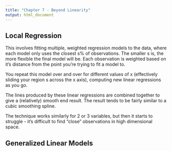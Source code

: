 ```yaml
---
title: "Chapter 7 - Beyond Linearity"
output: html_document
---
```



## Local Regression
This involves fitting multiple, weighted regression models to the data, where each model only uses the closest s% of observations. The smaller s is, the more flexible the final model will be. Each observation is weighted based on it's distance from the point you're trying to fit a model to. 

You repeat this model over and over for different values of x (effectively sliding your region s across the x axis), computing new linear regressions as you go. 

The lines produced by these linear regressions are combined together to give a (relatively) smooth end result. The result tends to be fairly similar to a cubic smoothing spline.

The technique works similarly for 2 or 3 variables, but then it starts to struggle - it's difficult to find "close" observations in high dimensional space.


## Generalized Linear Models
